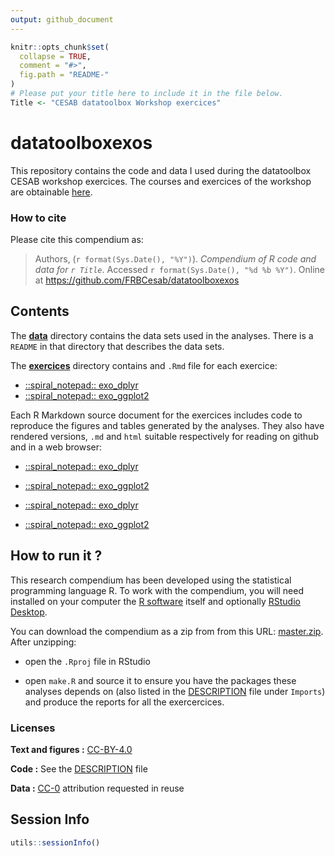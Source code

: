 ```yaml
---
output: github_document
---
```


<!-- README.md is generated from README.Rmd. Please edit that file -->

```r
knitr::opts_chunk$set(
  collapse = TRUE,
  comment = "#>",
  fig.path = "README-"
)
# Please put your title here to include it in the file below.
Title <- "CESAB datatoolbox Workshop exercices"
```

# datatoolboxexos

This repository contains the code and data I used during the datatoolbox CESAB workshop exercices. The courses and exercices of the workshop are obtainable [here](https://github.com/FRBCesab/datatoolbox).

### How to cite

Please cite this compendium as:

> Authors, (`r format(Sys.Date(), "%Y")`). _Compendium of R code and data for `r Title`_. Accessed `r format(Sys.Date(), "%d %b %Y")`. Online at [https://github.com/FRBCesab/datatoolboxexos](https://github.com/FRBCesab/datatoolboxexos)

## Contents

The [**data**](data/) directory contains the data sets used in the analyses. There is a `README` in that directory that describes the data sets.


The [**exercices**](exercices/) directory contains and `.Rmd` file for each exercice:

  - [::spiral\_notepad:: exo_dplyr](/exercices/exo_dplyr.Rmd)
  - [::spiral\_notepad:: exo_ggplot2](/exercices/exo_ggplot2.Rmd)
  
Each R Markdown source document for the exercices includes code to reproduce the figures and tables generated by the analyses. They also have rendered versions, `.md` and `html` suitable respectively for reading on github and in a web browser:

  - [::spiral\_notepad:: exo_dplyr](/exercices/exo_dplyr.md)
  - [::spiral\_notepad:: exo_ggplot2](/exercices/exo_ggplot2.md)

  - [::spiral\_notepad:: exo_dplyr](/exercices/exo_dplyr.html)
  - [::spiral\_notepad:: exo_ggplot2](/exercices/exo_ggplot2.html)

## How to run it ?

This research compendium has been developed using the statistical programming
language R. To work with the compendium, you will need
installed on your computer the [R software](https://cloud.r-project.org/)
itself and optionally [RStudio Desktop](https://rstudio.com/products/rstudio/download/).

You can download the compendium as a zip from from this URL:
[master.zip](/archive/master.zip). After unzipping:

- open the `.Rproj` file in RStudio

- open `make.R` and source it to ensure you have the packages these analyses depends on (also listed in the [DESCRIPTION](/DESCRIPTION) file under `Imports`) and produce the reports for all the exercercices.

### Licenses

**Text and figures :**  [CC-BY-4.0](http://creativecommons.org/licenses/by/4.0/)

**Code :** See the [DESCRIPTION](DESCRIPTION) file

**Data :** [CC-0](http://creativecommons.org/publicdomain/zero/1.0/) attribution requested in reuse

## Session Info

```r
utils::sessionInfo()
```
